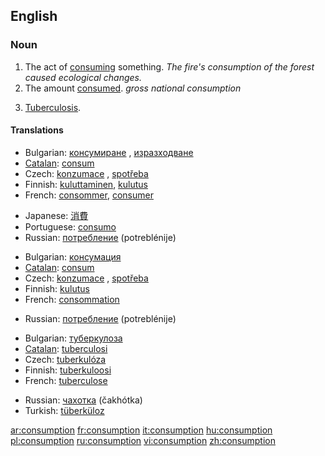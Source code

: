 ==English==
===Noun===
{{en-noun|-}}

# The act of [[consume|consuming]] something.  ''The fire's consumption of the forest caused ecological changes.''
# The amount [[consume|consumed]].  ''gross national consumption''
# {{pathology}} {{obsolete}} [[tuberculosis|Tuberculosis]].

====Translations====
{{top|the act of consuming something}}
*Bulgarian: [[консумиране]] {{f}}, [[изразходване]] {{n}}
*[[Catalan]]: [[consum]] {{m}}
*Czech: [[konzumace]] {{f}}, [[spotřeba]] {{f}}
*Finnish: [[kuluttaminen]], [[kulutus]]
*French: [[consommer]], [[consumer]]
{{mid}}
*Japanese: [[消費]]
*Portuguese: [[consumo]] {{m}}
*Russian: [[потребление]] (potreblénije) {{n}}
{{bottom}}

{{top|the amount consumed}}
*Bulgarian: [[консумация]] {{f}}
*[[Catalan]]: [[consum]] {{m}}
*Czech: [[konzumace]] {{f}}, [[spotřeba]] {{f}}
*Finnish: [[kulutus]]
*French: [[consommation]] {{f}}
{{mid}}
*Russian: [[потребление]] (potreblénije) {{n}}
{{bottom}}

{{top|tuberculosis}}
*Bulgarian: [[туберкулоза]] {{f}}
*[[Catalan]]: [[tuberculosi]]
*Czech: [[tuberkulóza]] {{f}}
*Finnish: [[tuberkuloosi]]
*French: [[tuberculose]] {{f}}
{{mid}}
*Russian: [[чахотка]] (čakhótka) {{f}}
*Turkish: [[tüberküloz]]
{{bottom}}

[[ar:consumption]]
[[fr:consumption]]
[[it:consumption]]
[[hu:consumption]]
[[pl:consumption]]
[[ru:consumption]]
[[vi:consumption]]
[[zh:consumption]]